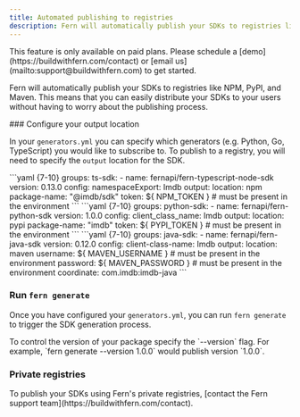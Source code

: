 ```yaml
---
title: Automated publishing to registries
description: Fern will automatically publish your SDKs to registries like NPM, PyPI, and Maven
---
```


<Warning title='Pro Feature'>
  This feature is only available on paid plans. Please schedule a [demo](https://buildwithfern.com/contact) 
  or [email us](mailto:support@buildwithfern.com) to get started. 
</Warning>

Fern will automatically publish your SDKs to registries like NPM, PyPI, and Maven. This means 
that you can easily distribute your SDKs to your users without having to worry 
about the publishing process.

<Steps>
  ### Configure your output location
  
  In your `generators.yml` you can specify which generators (e.g. Python, Go, TypeScript) you 
  would like to subscribe to. To publish to a registry, you will need to specify the `output` 
  location for the SDK. 

  <CodeBlocks>
    <CodeBlock title="TypeScript">
    ```yaml {7-10}
      groups: 
        ts-sdk: 
          - name: fernapi/fern-typescript-node-sdk
            version: 0.13.0
            config: 
              namespaceExport: Imdb
            output: 
              location: npm
              package-name: "@imdb/sdk"
              token: ${ NPM_TOKEN } # must be present in the environment
    ```
    </CodeBlock>
    <CodeBlock title="Python">
    ```yaml {7-10}
      groups: 
        python-sdk: 
          - name: fernapi/fern-python-sdk
            version: 1.0.0
            config: 
              client_class_name: Imdb
            output: 
              location: pypi
              package-name: "imdb"
              token: ${ PYPI_TOKEN } # must be present in the environment
    ```
    </CodeBlock>
    <CodeBlock title="Java">
    ```yaml {7-10}
      groups: 
        java-sdk: 
          - name: fernapi/fern-java-sdk
            version: 0.12.0
            config: 
              client-class-name: Imdb
            output: 
              location: maven
              username: ${ MAVEN_USERNAME } # must be present in the environment
              password: ${ MAVEN_PASSWORD } # must be present in the environment
              coordinate: com.imdb:imdb-java
    ```
    </CodeBlock>
  </CodeBlocks>

  ### Run `fern generate`

  Once you have configured your `generators.yml`, you can run `fern generate` to 
  trigger the SDK generation process. 

  <Note>
    To control the version of your package specify the `--version` flag. For example, 
    `fern generate --version 1.0.0` would publish version `1.0.0`. 
  </Note>
</Steps>

### Private registries

<Info>
  To publish your SDKs using Fern's private registries, [contact the Fern support team](https://buildwithfern.com/contact). 
</Info>

